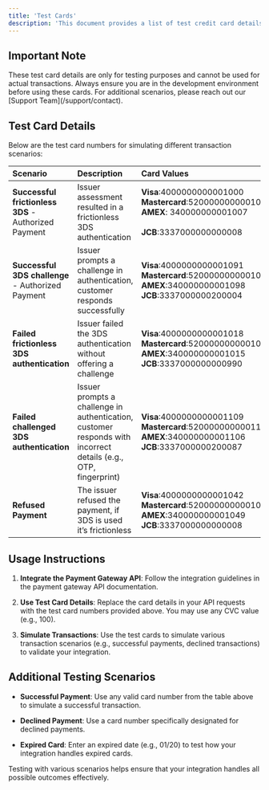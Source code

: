 ```yaml
---
title: 'Test Cards'
description: 'This document provides a list of test credit card details that merchants can use to simulate transactions while integrating with the payment gateway API. These test cards help ensure that your payment processing system functions correctly without real transactions.'
---
```


## **Important Note**

<Warning>
  These test card details are only for testing purposes and cannot be used for actual transactions. Always ensure you are in the development environment before using these cards.
  For additional scenarios, please reach out our [Support Team](/support/contact).
</Warning>

## **Test Card Details**

Below are the test card numbers for simulating different transaction scenarios:

| Scenario                                             | Description                                                                                                     | Card Values                                                                                                                                                              |
| :--------------------------------------------------- | :-------------------------------------------------------------------------------------------------------------- | :----------------------------------------------------------------------------------------------------------------------------------------------------------------------- |
| **Successful frictionless 3DS** - Authorized Payment | Issuer assessment resulted in a frictionless 3DS authentication                                                 | **Visa**:4000000000001000 <br />**Mastercard**:5200000000001005  <br />**AMEX**: 340000000001007  <br /><br />**JCB**:3337000000000008 |
| **Successful 3DS challenge** - Authorized Payment    | Issuer prompts a challenge in authentication, customer responds successfully                                    | **Visa**:4000000000001091<br />**Mastercard**:5200000000001096<br />**AMEX**:340000000001098<br />**JCB**:3337000000200004         |
| **Failed frictionless 3DS authentication**           | Issuer failed the 3DS authentication without offering a challenge                                               | **Visa**:4000000000001018<br />**Mastercard**:5200000000001013<br />**AMEX**:340000000001015<br />**JCB**:3337000000000990         |
| **Failed challenged 3DS authentication**             | Issuer prompts a challenge in authentication, customer responds with incorrect details (e.g., OTP, fingerprint) | **Visa**:4000000000001109<br />**Mastercard**:5200000000001104<br />**AMEX**:340000000001106<br />**JCB**:3337000000200087         |
| **Refused Payment**                                  | The issuer refused the payment, if 3DS is used it’s frictionless                                                | **Visa**:4000000000001042<br />**Mastercard**:5200000000001047<br />**AMEX**:340000000001049  <br />**JCB**:3337000000000008       |

## **Usage Instructions**

1. **Integrate the Payment Gateway API**: Follow the integration guidelines in the payment gateway API documentation.

2. **Use Test Card Details**: Replace the card details in your API requests with the test card numbers provided above. You may use any CVC value (e.g., 100).

3. **Simulate Transactions**: Use the test cards to simulate various transaction scenarios (e.g., successful payments, declined transactions) to validate your integration.

## **Additional Testing Scenarios**

* **Successful Payment**: Use any valid card number from the table above to simulate a successful transaction.

* **Declined Payment**: Use a card number specifically designated for declined payments.

* **Expired Card**: Enter an expired date (e.g., 01/20) to test how your integration handles expired cards.

<Tip>
  Testing with various scenarios helps ensure that your integration handles all possible outcomes effectively.
</Tip>